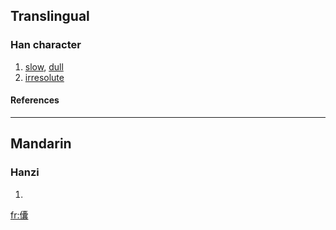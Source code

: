 ==Translingual==
===Han character===
{{Han char|rn=9|rad=人|as=22|sn=24|four=|canj=人十月女 (OJBV)}}
# [[slow]], [[dull]]
# [[irresolute]]
====References====
{{Han ref|kx=0122.110|dkj=01332|dj=0257.180|hdz=10240.100|uh=513E|ud=20798}}
----
==Mandarin==
===Hanzi===
{{cmn-hanzi|pin=[[nàng]] (nang4)|wg=nang<sup>4</sup>}}
# {{defn|Mandarin}}




[[fr:儾]]